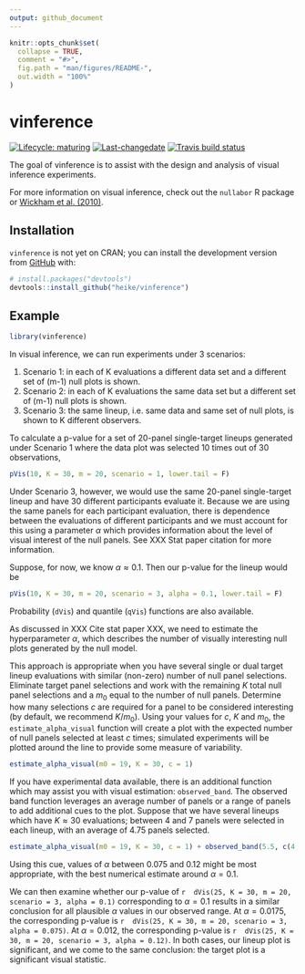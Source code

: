 ```yaml
---
output: github_document
---
```


<!-- README.md is generated from README.Rmd. Please edit that file -->

```r
knitr::opts_chunk$set(
  collapse = TRUE,
  comment = "#>",
  fig.path = "man/figures/README-",
  out.width = "100%"
)
```

# vinference

<!-- badges: start -->
[![Lifecycle: maturing](https://img.shields.io/badge/lifecycle-maturing-blue.svg)](https://www.tidyverse.org/lifecycle/#maturing)
[![Last-changedate](https://img.shields.io/badge/last%20change-`r gsub('-', '--', Sys.Date())`-yellowgreen.svg)](/commits/master)
[![Travis build status](https://travis-ci.com/heike/vinference.svg?branch=master)](https://travis-ci.com/heike/vinference)
<!-- badges: end -->

The goal of vinference is to assist with the design and analysis of visual inference experiments. 

For more information on visual inference, check out the `nullabor` R package or [Wickham et al. (2010)](https://doi.org/10.1109/TVCG.2010.161). 

## Installation

`vinference` is not yet on CRAN; you can install the development version from [GitHub](https://github.com/) with:

``` r
# install.packages("devtools")
devtools::install_github("heike/vinference")
```

## Example
```r
library(vinference)
```

In visual inference, we can run experiments under 3 scenarios:

1. Scenario 1: in each of K evaluations a different data set and a different set of (m-1) null plots is shown.
2. Scenario 2: in each of K evaluations the same data set but a different set of (m-1) null plots is shown.
3. Scenario 3: the same lineup, i.e. same data and same set of null plots, is shown to K different observers.

To calculate a p-value for a set of 20-panel single-target lineups generated under Scenario 1 where the data plot was selected 10 times out of 30 observations, 

```r
pVis(10, K = 30, m = 20, scenario = 1, lower.tail = F)
```

Under Scenario 3, however, we would use the same 20-panel single-target lineup and have 30 different participants evaluate it. Because we are using the same panels for each participant evaluation, there is dependence between the evaluations of different participants and we must account for this using a parameter $\alpha$ which provides information about the level of visual interest of the null panels. See XXX Stat paper citation for more information.

Suppose, for now, we know $\alpha \approx 0.1$. Then our p-value for the lineup would be 
```r
pVis(10, K = 30, m = 20, scenario = 3, alpha = 0.1, lower.tail = F)
```

Probability (`dVis`) and quantile (`qVis`) functions are also available.

As discussed in XXX Cite stat paper XXX, we need to estimate the hyperparameter $\alpha$, which describes the number of visually interesting null plots generated by the null model.

This approach is appropriate when you have several single or dual target lineup evaluations with similar (non-zero) number of null panel selections. Eliminate target panel selections and work with the remaining $K$ total null panel selections and a $m_0$ equal to the number of null panels. Determine how many selections $c$ are required for a panel to be considered interesting (by default, we recommend $K/m_0$). Using your values for $c$, $K$ and $m_0$, the `estimate_alpha_visual` function will create a plot with the expected number of null panels selected at least $c$ times; simulated experiments will be plotted around the line to provide some measure of variability.

```r
estimate_alpha_visual(m0 = 19, K = 30, c = 1)
```
If you have experimental data available, there is an additional function which may assist you with visual estimation: `observed_band`. The observed band function leverages an average number of panels or a range of panels to add additional cues to the plot. Suppose that we have several lineups which have $K\approx30$  evaluations; between 4 and 7 panels were selected in each lineup, with an average of 4.75 panels selected.

```r
estimate_alpha_visual(m0 = 19, K = 30, c = 1) + observed_band(5.5, c(4, 7))
```
Using this cue, values of $\alpha$ between 0.075 and 0.12 might be most appropriate, with the best numerical estimate around $\alpha=0.1$.

We can then examine whether our p-value of `r 
dVis(25, K = 30, m = 20, scenario = 3, alpha = 0.1)` corresponding to $\alpha=0.1$ results in a similar conclusion for all plausible $\alpha$ values in our observed range. At $\alpha=0.0175$, the corresponding p-value is `r 
dVis(25, K = 30, m = 20, scenario = 3, alpha = 0.075)`. At $\alpha=0.012$, the corresponding p-value is `r 
dVis(25, K = 30, m = 20, scenario = 3, alpha = 0.12)`. In both cases, our lineup plot is significant, and we come to the same conclusion: the target plot is a significant visual statistic.

